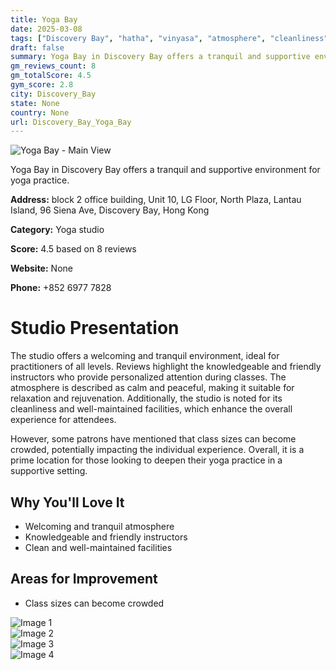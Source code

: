 ```yaml
---
title: Yoga Bay
date: 2025-03-08
tags: ["Discovery Bay", "hatha", "vinyasa", "atmosphere", "cleanliness", "Discovery Bay"]  
draft: false
summary: Yoga Bay in Discovery Bay offers a tranquil and supportive environment for yoga practice.
gm_reviews_count: 8
gm_totalScore: 4.5
gym_score: 2.8
city: Discovery_Bay
state: None
country: None
url: Discovery_Bay_Yoga_Bay
---
```


<div className="aspect-[16/9] relative my-8">
  <img 
    src="https://lh5.googleusercontent.com/p/AF1QipMW6muqZThbHBLOxiR2sX7qJaMUyEGjOaXtyNtS=w1920-h1080-k-no"
    alt="Yoga Bay - Main View"
    className="object-cover absolute inset-0 w-full h-full rounded-lg"
  />
</div>

Yoga Bay in Discovery Bay offers a tranquil and supportive environment for yoga practice.

**Address:** block 2 office building, Unit 10, LG Floor, North Plaza, Lantau Island, 96 Siena Ave, Discovery Bay, Hong Kong

**Category:** Yoga studio

**Score:** 4.5 based on 8 reviews

**Website:** None

**Phone:** +852 6977 7828

# Studio Presentation

The studio offers a welcoming and tranquil environment, ideal for practitioners of all levels. Reviews highlight the knowledgeable and friendly instructors who provide personalized attention during classes. The atmosphere is described as calm and peaceful, making it suitable for relaxation and rejuvenation. Additionally, the studio is noted for its cleanliness and well-maintained facilities, which enhance the overall experience for attendees.

However, some patrons have mentioned that class sizes can become crowded, potentially impacting the individual experience. Overall, it is a prime location for those looking to deepen their yoga practice in a supportive setting.

## Why You'll Love It

- Welcoming and tranquil atmosphere
- Knowledgeable and friendly instructors
- Clean and well-maintained facilities

## Areas for Improvement

- Class sizes can become crowded

<div className="grid grid-cols-1 xl:grid-cols-2 gap-4 my-8">
<div className="aspect-[4/3] relative"><img src="https://lh3.googleusercontent.com/p/AF1QipNihaj_xusFc6WrpqwnYlzAn0dfuatEUEotpm7z=w1920-h1080-k-no" alt="Image 1" className="object-cover absolute inset-0 w-full h-full rounded-lg" /></div>
<div className="aspect-[4/3] relative"><img src="https://lh5.googleusercontent.com/p/AF1QipP3Vy9h1pn4iBZ4URlZ-fykY0rWp1xDfxDpv2c-=w1920-h1080-k-no" alt="Image 2" className="object-cover absolute inset-0 w-full h-full rounded-lg" /></div>
<div className="aspect-[4/3] relative"><img src="https://lh5.googleusercontent.com/p/AF1QipPfC_UOdKtcgBtbWBibTaDAO_ST7j4f6ckY9WZJ=w1920-h1080-k-no" alt="Image 3" className="object-cover absolute inset-0 w-full h-full rounded-lg" /></div>
<div className="aspect-[4/3] relative"><img src="https://lh5.googleusercontent.com/p/AF1QipMW6muqZThbHBLOxiR2sX7qJaMUyEGjOaXtyNtS=w1920-h1080-k-no" alt="Image 4" className="object-cover absolute inset-0 w-full h-full rounded-lg" /></div>
</div>